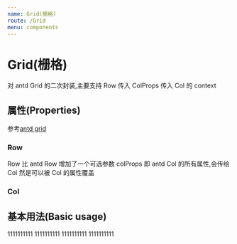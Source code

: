 ```yaml
---
name: Grid(栅格)
route: /Grid
menu: components
---
```



# Grid(栅格)

对 antd Grid 的二次封装,主要支持 Row 传入 ColProps 传入 Col 的 context

## 属性(Properties)

参考[antd grid](https://ant.design/components/grid-cn/)

### Row

<Props of={Row} />

Row 比 antd Row 增加了一个可选参数 colProps 即 antd Col 的所有属性,会传给 Col 然是可以被 Col 的属性覆盖

### Col

<Props of={Col} />

## 基本用法(Basic usage)

<Playground>
  <Row colProps={{ span: 8 }}>
    <Col>1111111111</Col>
    <Col>1111111111</Col>
    <Col span={24}>1111111111</Col>
    <Col>1111111111</Col>
  </Row>
</Playground>
